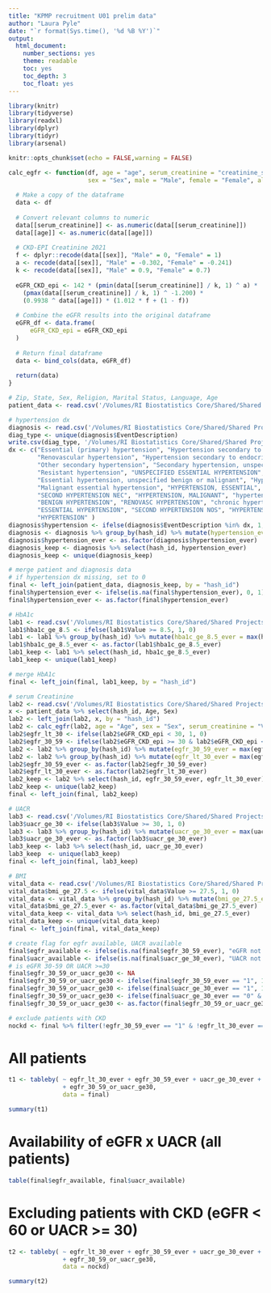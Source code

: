 ```yaml
---
title: "KPMP recruitment U01 prelim data"
author: "Laura Pyle"
date: "`r format(Sys.time(), '%d %B %Y')`"
output:
  html_document:
    number_sections: yes
    theme: readable
    toc: yes
    toc_depth: 3
    toc_float: yes
---
```


```r
library(knitr)
library(tidyverse)
library(readxl)
library(dplyr)
library(tidyr)
library(arsenal)

knitr::opts_chunk$set(echo = FALSE,warning = FALSE)
```

```r
calc_egfr <- function(df, age = "age", serum_creatinine = "creatinine_s", 
                      sex = "Sex", male = "Male", female = "Female", alpha = 0.5) {
  
  # Make a copy of the dataframe
  data <- df
  
  # Convert relevant columns to numeric
  data[[serum_creatinine]] <- as.numeric(data[[serum_creatinine]])
  data[[age]] <- as.numeric(data[[age]])
  
  # CKD-EPI Creatinine 2021
  f <- dplyr::recode(data[[sex]], "Male" = 0, "Female" = 1)
  a <- recode(data[[sex]], "Male" = -0.302, "Female" = -0.241)
  k <- recode(data[[sex]], "Male" = 0.9, "Female" = 0.7)
  
  eGFR_CKD_epi <- 142 * (pmin(data[[serum_creatinine]] / k, 1) ^ a) *
    (pmax(data[[serum_creatinine]] / k, 1) ^ -1.200) *
    (0.9938 ^ data[[age]]) * (1.012 * f + (1 - f))
  
  # Combine the eGFR results into the original dataframe
  eGFR_df <- data.frame(
      eGFR_CKD_epi = eGFR_CKD_epi
  )
  
  # Return final dataframe
  data <- bind_cols(data, eGFR_df)
  
  return(data)
}
```

```r
# Zip, State, Sex, Religion, Marital Status, Language, Age
patient_data <- read.csv('/Volumes/RI Biostatistics Core/Shared/Shared Projects/Laura/Peds Endo/Petter Bjornstad/Grants/KPMP recruitment site/Prelim data/patient_data.csv')

# hypertension dx
diagnosis <- read.csv('/Volumes/RI Biostatistics Core/Shared/Shared Projects/Laura/Peds Endo/Petter Bjornstad/Grants/KPMP recruitment site/Prelim data/diagnosis_data.csv')
diag_type <- unique(diagnosis$EventDescription)
write.csv(diag_type, '/Volumes/RI Biostatistics Core/Shared/Shared Projects/Laura/Peds Endo/Petter Bjornstad/Grants/KPMP recruitment site/Prelim data/diagnoses.csv', row.names = F)
dx <- c("Essential (primary) hypertension", "Hypertension secondary to other renal disorders",
        "Renovascular hypertension", "Hypertension secondary to endocrine disorders",
        "Other secondary hypertension", "Secondary hypertension, unspecified",
        "Resistant hypertension", "UNSPECIFIED ESSENTIAL HYPERTENSION", "Benign essential hypertension",
        "Essential hypertension, unspecified benign or malignant", "Hypertension NOS",
        "Malignant essential hypertension", "HYPERTENSION, ESSENTIAL",
        "SECOND HYPERTENSION NEC", "HYPERTENSION, MALIGNANT", "hypertension", 
        "BENIGN HYPERTENSION", "RENOVASC HYPERTENSION", "chronic hypertension",
        "ESSENTIAL HYPERTENSION", "SECOND HYPERTENSION NOS", "HYPERTENSION NOS",
        "HYPERTENSION" )
diagnosis$hypertension <- ifelse(diagnosis$EventDescription %in% dx, 1, 0)
diagnosis <- diagnosis %>% group_by(hash_id) %>% mutate(hypertension_ever = max(hypertension)) 
diagnosis$hypertension_ever <- as.factor(diagnosis$hypertension_ever)
diagnosis_keep <- diagnosis %>% select(hash_id, hypertension_ever)
diagnosis_keep <- unique(diagnosis_keep)

# merge patient and diagnosis data
# if hypertension dx missing, set to 0
final <- left_join(patient_data, diagnosis_keep, by = "hash_id")
final$hypertension_ever <- ifelse(is.na(final$hypertension_ever), 0, 1)
final$hypertension_ever <- as.factor(final$hypertension_ever)

# HbA1c
lab1 <- read.csv('/Volumes/RI Biostatistics Core/Shared/Shared Projects/Laura/Peds Endo/Petter Bjornstad/Grants/KPMP recruitment site/Prelim data/lab1_data.csv')
lab1$hba1c_ge_8.5 <- ifelse(lab1$Value >= 8.5, 1, 0)
lab1 <- lab1 %>% group_by(hash_id) %>% mutate(hba1c_ge_8.5_ever = max(hba1c_ge_8.5)) 
lab1$hba1c_ge_8.5_ever <- as.factor(lab1$hba1c_ge_8.5_ever)
lab1_keep <- lab1 %>% select(hash_id, hba1c_ge_8.5_ever)
lab1_keep <- unique(lab1_keep)

# merge HbA1c 
final <- left_join(final, lab1_keep, by = "hash_id")

# serum Creatinine
lab2 <- read.csv('/Volumes/RI Biostatistics Core/Shared/Shared Projects/Laura/Peds Endo/Petter Bjornstad/Grants/KPMP recruitment site/Prelim data/lab2_data.csv')
x <- patient_data %>% select(hash_id, Age, Sex)
lab2 <- left_join(lab2, x, by = "hash_id")
lab2 <- calc_egfr(lab2, age = "Age", sex = "Sex", serum_creatinine = "Value")
lab2$egfr_lt_30 <- ifelse(lab2$eGFR_CKD_epi < 30, 1, 0)
lab2$egfr_30_59 <- ifelse(lab2$eGFR_CKD_epi >= 30 & lab2$eGFR_CKD_epi <= 59, 1, 0)
lab2 <- lab2 %>% group_by(hash_id) %>% mutate(egfr_30_59_ever = max(egfr_30_59))
lab2 <- lab2 %>% group_by(hash_id) %>% mutate(egfr_lt_30_ever = max(egfr_lt_30))  
lab2$egfr_30_59_ever <- as.factor(lab2$egfr_30_59_ever)
lab2$egfr_lt_30_ever <- as.factor(lab2$egfr_lt_30_ever)
lab2_keep <- lab2 %>% select(hash_id, egfr_30_59_ever, egfr_lt_30_ever)
lab2_keep <- unique(lab2_keep)
final <- left_join(final, lab2_keep)

# UACR
lab3 <- read.csv('/Volumes/RI Biostatistics Core/Shared/Shared Projects/Laura/Peds Endo/Petter Bjornstad/Grants/KPMP recruitment site/Prelim data/lab3_data.csv')
lab3$uacr_ge_30 <- ifelse(lab3$Value >= 30, 1, 0)
lab3 <- lab3 %>% group_by(hash_id) %>% mutate(uacr_ge_30_ever = max(uacr_ge_30)) 
lab3$uacr_ge_30_ever <- as.factor(lab3$uacr_ge_30_ever)
lab3_keep <- lab3 %>% select(hash_id, uacr_ge_30_ever)
lab3_keep  <- unique(lab3_keep)
final <- left_join(final, lab3_keep)

# BMI
vital_data <- read.csv('/Volumes/RI Biostatistics Core/Shared/Shared Projects/Laura/Peds Endo/Petter Bjornstad/Grants/KPMP recruitment site/Prelim data/vital_data.csv')
vital_data$bmi_ge_27.5 <- ifelse(vital_data$Value >= 27.5, 1, 0)
vital_data <- vital_data %>% group_by(hash_id) %>% mutate(bmi_ge_27.5_ever = max(bmi_ge_27.5))
vital_data$bmi_ge_27.5_ever <- as.factor(vital_data$bmi_ge_27.5_ever)
vital_data_keep <- vital_data %>% select(hash_id, bmi_ge_27.5_ever)
vital_data_keep <- unique(vital_data_keep)
final <- left_join(final, vital_data_keep)

# create flag for egfr available, UACR available
final$egfr_available <- ifelse(is.na(final$egfr_30_59_ever), "eGFR not available", "eGFR available")
final$uacr_available <- ifelse(is.na(final$uacr_ge_30_ever), "UACR not available", "UACR available")
# is eGFR 30-59 OR UACR >=30
final$egfr_30_59_or_uacr_ge30 <- NA
final$egfr_30_59_or_uacr_ge30 <- ifelse(final$egfr_30_59_ever == "1", 1, final$egfr_30_59_or_uacr_ge30)
final$egfr_30_59_or_uacr_ge30 <- ifelse(final$uacr_ge_30_ever == "1", 1, final$egfr_30_59_or_uacr_ge30)
final$egfr_30_59_or_uacr_ge30 <- ifelse(final$uacr_ge_30_ever == "0" & final$egfr_30_59_ever == 0, 0, final$egfr_30_59_or_uacr_ge30)
final$egfr_30_59_or_uacr_ge30 <- as.factor(final$egfr_30_59_or_uacr_ge30)

# exclude patients with CKD
nockd <- final %>% filter(!egfr_30_59_ever == "1" & !egfr_lt_30_ever == "1" & !uacr_ge_30_ever == "1")
```

# All patients

```r
t1 <- tableby( ~ egfr_lt_30_ever + egfr_30_59_ever + uacr_ge_30_ever + bmi_ge_27.5_ever + hba1c_ge_8.5_ever + hypertension_ever
               + egfr_30_59_or_uacr_ge30,
               data = final)
```

```r
summary(t1)
```

# Availability of eGFR x UACR (all patients)

```r
table(final$egfr_available, final$uacr_available)
```

# Excluding patients with CKD (eGFR < 60 or UACR >= 30)

```r
t2 <- tableby( ~ egfr_lt_30_ever + egfr_30_59_ever + uacr_ge_30_ever + bmi_ge_27.5_ever + hba1c_ge_8.5_ever + hypertension_ever
               + egfr_30_59_or_uacr_ge30,
               data = nockd)
```

```r
summary(t2)
```
